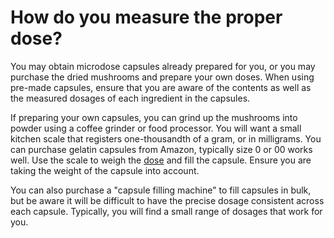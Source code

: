 # How do you measure the proper dose?

You may obtain microdose capsules already prepared for you, or you may purchase the dried mushrooms and prepare your own doses. When using pre-made capsules, ensure that you are aware of the contents as well as the measured dosages of each ingredient in the capsules.

If preparing your own capsules, you can grind up the mushrooms into powder using a coffee grinder or food processor. You will want a small kitchen scale that registers one-thousandth of a gram, or in milligrams. You can purchase gelatin capsules from Amazon, typically size 0 or 00 works well. Use the scale to weigh the [dose](/dosage) and fill the capsule. Ensure you are taking the weight of the capsule into account.

You can also purchase a "capsule filling machine" to fill capsules in bulk, but be aware it will be difficult to have the precise dosage consistent across each capsule. Typically, you will find a small range of dosages that work for you.
